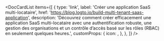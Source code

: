 
<DocCardList
  items={[
    {
      type: 'link',
      label: 'Créer une application SaaS multi-locataire',
      href: 'https://blog.logto.io/build-multi-tenant-saas-application',
      description:
        'Découvrez comment créer efficacement une application SaaS multi-locataire avec une authentification robuste, une gestion des organisations et un contrôle d’accès basé sur les rôles (RBAC) en seulement quelques heures.',
      customProps: {
        icon: <OrganizationIcon />,
      },
    },
  ]}
/>
